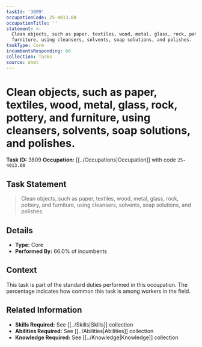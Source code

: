 ```yaml
---
taskId: '3809'
occupationCode: 25-4013.00
occupationTitle: ''
statement: >-
  Clean objects, such as paper, textiles, wood, metal, glass, rock, pottery, and
  furniture, using cleansers, solvents, soap solutions, and polishes.
taskType: Core
incumbentsResponding: 66
collection: Tasks
source: onet
---
```

# Clean objects, such as paper, textiles, wood, metal, glass, rock, pottery, and furniture, using cleansers, solvents, soap solutions, and polishes.

**Task ID:** 3809
**Occupation:** [[../Occupations|Occupation]] with code `25-4013.00`

## Task Statement

> Clean objects, such as paper, textiles, wood, metal, glass, rock, pottery, and furniture, using cleansers, solvents, soap solutions, and polishes.

## Details

- **Type:** Core
- **Performed By:** 66.0% of incumbents

## Context

This task is part of the standard duties performed in this occupation. The percentage indicates how common this task is among workers in the field.

## Related Information

- **Skills Required:** See [[../Skills|Skills]] collection
- **Abilities Required:** See [[../Abilities|Abilities]] collection
- **Knowledge Required:** See [[../Knowledge|Knowledge]] collection
